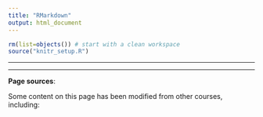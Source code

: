 ```yaml
---
title: "RMarkdown"
output: html_document
---
```


```r
rm(list=objects()) # start with a clean workspace
source("knitr_setup.R")
```

---

---

**Page sources**:

Some content on this page has been modified from other courses, including:
